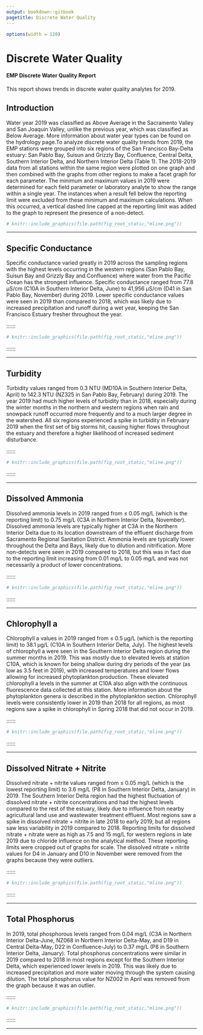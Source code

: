 ```yaml
--- 
output: bookdown::gitbook
pagetitle: Discrete Water Quality
---
```

```r
options(width = 120)
```
# Discrete Water Quality {#d-wq}


#### EMP Discrete Water Quality Report
This report shows trends in discrete water quality analytes for 2019.


## Introduction

Water year 2019 was classified as Above Average in the Sacramento Valley and San Joaquin Valley, unlike the previous year, which was classified as Below Average. More information about water year types can be found on the hydrology page.To analyze discrete water quality trends from 2019, the EMP stations were grouped into six regions of the San Francisco Bay-Delta estuary: San Pablo Bay, Suisun and Grizzly Bay, Confluence, Central Delta, Southern Interior Delta, and Northern Interior Delta (Table 1). The 2018-2019 data from all stations within the same region were plotted on one graph and then combined with the graphs from other regions to make a facet graph for each parameter. The minimum and maximum values in 2019 were determined for each field parameter or laboratory analyte to show the range within a single year. The instances when a result fell below the reporting limit were excluded from these minimum and maximum calculations. When this occurred, a vertical dashed line capped at the reporting limit was added to the graph to represent the presence of a non-detect. 

```r
# knitr::include_graphics(file.path(fig_root_static,"mline.png"))
```

***

## Specific Conductance

Specific conductance varied greatly in 2019 across the sampling regions with the highest levels occurring in the western regions (San Pablo Bay, Suisun Bay and Grizzly Bay and Confluence) where water from the Pacific Ocean has the strongest influence. Specific conductance ranged from 77.8 µS/cm (C10A in Southern Interior Delta, June) to 41,956 µS/cm (D41 in San Pablo Bay, November) during 2019. Lower specific conductance values were seen in 2019 than compared to 2018, which was likely due to increased precipitation and runoff during a wet year, keeping the San Francisco Estuary fresher throughout the year. 

::::::

```r
# knitr::include_graphics(file.path(fig_root_static,"mline.png"))
```

::::::

***
## Turbidity

Turbidity values ranged from 0.3 NTU (MD10A in Southern Interior Delta, April) to 142.3 NTU (NZ325 in San Pablo Bay, February) during 2019.  The year 2019 had much higher levels of turbidity than in 2018, especially during the winter months in the northern and western regions when rain and snowpack runoff occurred more frequently and to a much larger degree in the watershed. All six regions experienced a spike in turbidity in February 2019 when the first set of big storms hit, causing higher flows throughout the estuary and therefore a higher likelihood of increased sediment disturbance.   

::::::

```r
# knitr::include_graphics(file.path(fig_root_static,"mline.png"))
```

::::::

***
## Dissolved Ammonia

Dissolved ammonia levels in 2019 ranged from ≤ 0.05 mg/L (which is the reporting limit) to 0.75 mg/L (C3A in Northern Interior Delta, November). Dissolved ammonia levels are typically higher at C3A in the Northern Interior Delta due to its location downstream of the effluent discharge from Sacramento Regional Sanitation District. Ammonia levels are typically lower throughout the Delta and Bays, likely due to dilution and nitrification. More non-detects were seen in 2019 compared to 2018, but this was in fact due to the reporting limit increasing from 0.01 mg/L to 0.05 mg/L and was not necessarily a product of lower concentrations.  

::::::

```r
# knitr::include_graphics(file.path(fig_root_static,"mline.png"))
```

::::::

***
## Chlorophyll a

Chlorophyll a values in 2019 ranged from ≤ 0.5 µg/L (which is the reporting limit) to 38.1 µg/L (C10A in Southern Interior Delta, July). The highest levels of chlorophyll a were seen in the Southern Interior Delta region during the summer months in 2019. This was mostly due to elevated levels at station C10A, which is known for being shallow during dry periods of the year (as low as 3.5 feet in 2019), with increased temperatures and lower flows allowing for increased phytoplankton production. These elevated chlorophyll a levels in the summer at C10A also align with the continuous fluorescence data collected at this station. More information about the phytoplankton genera is described in the phytoplankton section. Chlorophyll levels were consistently lower in 2019 than 2018 for all regions, as most regions saw a spike in chlorophyll in Spring 2018 that did not occur in 2019.  

::::::

```r
# knitr::include_graphics(file.path(fig_root_static,"mline.png"))
```

::::::

***
## Dissolved Nitrate + Nitrite

Dissolved nitrate + nitrite values ranged from ≤ 0.05 mg/L (which is the lowest reporting limit) to 3.6 mg/L (P8 in Southern Interior Delta, January) in 2019. The Southern Interior Delta region had the highest fluctuation of dissolved nitrate + nitrite concentrations and had the highest levels compared to the rest of the estuary, likely due to influence from nearby agricultural land use and wastewater treatment effluent. Most regions saw a spike in dissolved nitrate + nitrite in late 2018 to early 2019, but all regions saw less variability in 2019 compared to 2018. Reporting limits for dissolved nitrate + nitrate were as high as 7.5 and 15 mg/L for western regions in late 2019 due to chloride influence on the analytical method. These reporting limits were cropped out of graphs for scale. The dissolved nitrate + nitrite values for D4 in January and D10 in November were removed from the graphs because they were outliers. 

::::::

```r
# knitr::include_graphics(file.path(fig_root_static,"mline.png"))
```

::::::

***

## Total Phosphorus

In 2019, total phosphorous levels ranged from 0.04 mg/L (C3A in Northern Interior Delta-June, NZ068 in Northern Interior Delta-May, and D19 in Central Delta-May, D22 in Confluence-July) to 0.37 mg/L (P8 in Southern Interior Delta, January). Total phosphorus concentrations were similar in 2019 compared to 2018 in most regions except for the Southern Interior Delta, which experienced lower levels in 2019. This was likely due to increased precipitation and more water moving through the system causing dilution.  The total phosphorus value for NZ002 in April was removed from the graph because it was an outlier. 

::::::

```r
# knitr::include_graphics(file.path(fig_root_static,"mline.png"))
```

::::::

***

<!-- ```{block, type='disclaimer'} -->
<!-- Johnson, R., S. Windell, P. L. Brandes, J. L. Conrad, J. Ferguson, P. A. L. Goertler, B. N. Harvey, J. Heublein, J. A. Israel, D. W. Kratville, J. E. Kirsch, R. W. Perry, J. Pisciooto, W. R. Poytress, K. Reece, and B. G. Swart. 2017. Science Advancements Key to Increasing Management Value of Life Stage Monitoring Networks for Endangered Sacramento River Winter-Run Chinook Salmon in California. San Francisco Estuary and Watershed Science 15(3). https://escholarship.org/uc/item/6751j957 -->
<!-- ``` -->
